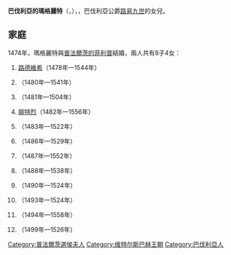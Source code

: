 {{Multiple issues|
{{Expand language|1=en|time=2021-01-24T13:32:37+00:00}}
{{Unreferenced|time=2021-01-24T13:32:37+00:00}}
}}
{{Infobox noble
| name        = 巴伐利亞的瑪格麗特
| image       = Philipp der Aufrichtige.jpg
| caption     = 巴伐利亞的瑪格麗特（右）
| succession  = 普法爾茨選侯夫人
| reign       = 1476年 — 1501年
| birth_date  = {{birth date|1456|11|7|df=y}}
| birth_place = [[安貝格|安貝格]]
| death_date  = {{death date and age|1501|1|25|1456|11|7|df=yes}}
| death_place = [[海德堡|海德堡]]
| noble family= [[維特爾斯巴赫王朝|維特爾斯巴赫王朝]]
| father      = [[路易九世_(巴伐利亞)|巴伐利亞公爵路易九世]]
| mother      = [[薩克森的艾瑪莉亞|薩克森的艾瑪莉亞]]
}}
'''巴伐利亞的瑪格麗特'''（{{lang-de|Margarete von Bayern}}，{{bd|1456年|11月7日|1501年|1月25日}}），{{le|普法爾茨選侯夫人|Electress of the Palatinate}}，巴伐利亞公爵[[路易九世_(巴伐利亞)|路易九世]]的女兒。

== 家庭 ==
1474年，瑪格麗特與[[菲利普_(普法爾茨選侯)|普法爾茨的菲利普]]結婚，兩人共有8子4女：
# [[路德維希五世_(普法爾茨)|路德維希]]（1478年—1544年）
# {{le|普法爾茨的菲利普|Philip of the Palatinate|菲利普}}（1480年—1541年）
# {{le|普法爾茨的魯普雷希特|Ruprecht of the Palatinate (Bishop of Freising)|魯普雷希特}}（1481年—1504年）
# [[腓特烈二世_(普法爾茨)|腓特烈]]（1482年—1556年）
# {{le|普法爾茨的伊莉莎白 (1483-1522)|Elisabeth of the Palatinate, Landgravine of Hesse|伊莉莎白}}（1483年—1522年）
# {{le|普法爾茨的格奧爾格|George of the Palatinate|格奧爾格}}（1486年—1529年）
# {{le|普法爾茨的海因里希|Henry of the Palatinate|海因里希}}（1487年—1552年）
# {{le|約翰三世 (普法爾茨)|John III of the Palatinate|約翰三世}}（1488年—1538年）
# {{le|普法爾茨的阿瑪莉埃|Amalie of the Palatinate|阿瑪莉埃}}（1490年—1524年）
# {{le|普法爾茨的海倫|Helen of the Palatinate|海倫}}（1493年—1524年）
# {{le|沃夫岡 (普法爾茨-諾伊馬克特伯爵)|Wolfgang of the Palatinate|沃夫岡}}（1494年—1558年）
# {{le|普法爾茨的卡塔里娜 (1499-1526)|Catherine of the Palatinate (1499–1526)|卡塔里娜}}（1499年—1526年）

[[Category:普法爾茨選侯夫人|Category:普法爾茨選侯夫人]]
[[Category:维特尔斯巴赫王朝|Category:维特尔斯巴赫王朝]]
[[Category:巴伐利亞人|Category:巴伐利亞人]]